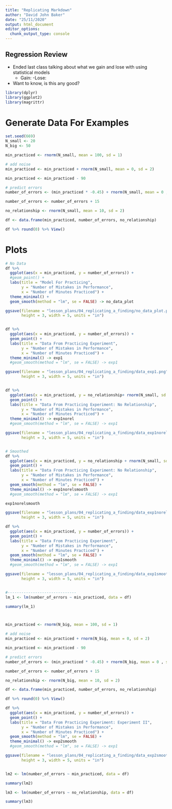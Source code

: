 ```yaml
---
title: "Replicating Markdown"
author: "David John Baker"
date: "25/11/2020"
output: html_document
editor_options: 
  chunk_output_type: console
---
```


## Regression Review

* Ended last class talking about what we gain and lose with using statistical models
  - Gain: 
  -Lose: 

* Want to know, is this any good?

```r
library(dplyr)
library(ggplot2)
library(magrittr)
```

# Generate Data For Examples

```r
set.seed(669)
N_small <- 20
N_big <- 50

min_practiced <- rnorm(N_small, mean = 100, sd = 1)

# add noise
min_practiced <- min_practiced + rnorm(N_small, mean = 0, sd = 2)

min_practiced <- min_practiced - 90

# predict errors 
number_of_errors <- (min_practiced * -0.45) + rnorm(N_small, mean = 0 , sd = 2)

number_of_errors <- number_of_errors + 15

no_relationship <- rnorm(N_small, mean = 10, sd = 2)

df <- data.frame(min_practiced, number_of_errors, no_relationship)

df %>% round(0) %>% View()


```

# Plots 

```r
# No Data 
df %>%
  ggplot(aes(x = min_practiced, y = number_of_errors)) +
  #geom_point() +
  labs(title = "Model For Practicing",
       y = "Number of Mistakes in Performance",
       x = "Number of Minutes Practiced") +
  theme_minimal() +
  geom_smooth(method = "lm", se = FALSE) -> no_data_plot

ggsave(filename = "lesson_plans/04_replicating_a_finding/no_data_plot.png", no_data_plot, dpi = 300,
       height = 3, width = 5, units = "in")


df %>%
  ggplot(aes(x = min_practiced, y = number_of_errors)) +
  geom_point() +
  labs(title = "Data From Practicing Experiment",
       y = "Number of Mistakes in Performance",
       x = "Number of Minutes Practiced") +
  theme_minimal() -> exp1
  #geom_smooth(method = "lm", se = FALSE) -> exp1

ggsave(filename = "lesson_plans/04_replicating_a_finding/data_exp1.png", exp1, dpi = 300,
       height = 3, width = 5, units = "in")


df %>%
  ggplot(aes(x = min_practiced, y = no_relationship+ rnorm(N_small, sd = 6))) +
  geom_point() +
  labs(title = "Data From Practicing Experiment: No Relationship",
       y = "Number of Mistakes in Performance",
       x = "Number of Minutes Practiced") +
  theme_minimal() -> exp1norel
  #geom_smooth(method = "lm", se = FALSE) -> exp1

ggsave(filename = "lesson_plans/04_replicating_a_finding/data_exp1norel.png", exp1norel, dpi = 300,
       height = 3, width = 5, units = "in")


# Smoothed
df %>%
  ggplot(aes(x = min_practiced, y = no_relationship + rnorm(N_small, sd = 6))) +
  geom_point() +
  labs(title = "Data From Practicing Experiment: No Relationship",
       y = "Number of Mistakes in Performance",
       x = "Number of Minutes Practiced") +
  geom_smooth(method = "lm", se = FALSE) +
  theme_minimal() -> exp1norelsmooth
  #geom_smooth(method = "lm", se = FALSE) -> exp1

exp1norelsmooth

ggsave(filename = "lesson_plans/04_replicating_a_finding/data_exp1norelsmooth.png", exp1norelsmooth, dpi = 300,
       height = 3, width = 5, units = "in")

df %>%
  ggplot(aes(x = min_practiced, y = number_of_errors)) +
  geom_point() +
  labs(title = "Data From Practicing Experiment",
       y = "Number of Mistakes in Performance",
       x = "Number of Minutes Practiced") +
  geom_smooth(method = "lm", se = FALSE) +
  theme_minimal() -> exp1smooth
  #geom_smooth(method = "lm", se = FALSE) -> exp1

ggsave(filename = "lesson_plans/04_replicating_a_finding/data_exp1smooth.png", exp1smooth, dpi = 300,
       height = 3, width = 5, units = "in")


#------------------------------
lm_1 <- lm(number_of_errors ~ min_practiced, data = df)

summary(lm_1)




```


```r
min_practiced <- rnorm(N_big, mean = 100, sd = 1)

# add noise
min_practiced <- min_practiced + rnorm(N_big, mean = 0, sd = 2)

min_practiced <- min_practiced - 90

# predict errors 
number_of_errors <- (min_practiced * -0.45) + rnorm(N_big, mean = 0 , sd = 2)

number_of_errors <- number_of_errors + 15

no_relationship <- rnorm(N_big, mean = 10, sd = 2)

df <- data.frame(min_practiced, number_of_errors, no_relationship)

df %>% round(0) %>% View()

df %>%
  ggplot(aes(x = min_practiced, y = number_of_errors)) +
  geom_point() +
  labs(title = "Data From Practicing Experiment: Experiment II",
       y = "Number of Mistakes in Performance",
       x = "Number of Minutes Practiced") +
  geom_smooth(method = "lm", se = FALSE) +
  theme_minimal() -> exp2smooth
  #geom_smooth(method = "lm", se = FALSE) -> exp1

ggsave(filename = "lesson_plans/04_replicating_a_finding/data_exp2smooth.png", exp2smooth, dpi = 300,
       height = 3, width = 5, units = "in")


lm2 <- lm(number_of_errors ~ min_practiced, data = df)

summary(lm2)

lm3 <- lm(number_of_errors ~ no_relationship, data = df)

summary(lm3)

```



